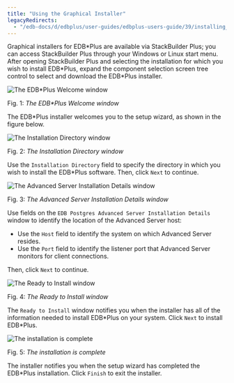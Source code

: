 ```yaml
---
title: "Using the Graphical Installer"
legacyRedirects:
  - "/edb-docs/d/edbplus/user-guides/edbplus-users-guide/39/installing_edb_plus.html"
---
```


<div id="using_gui" class="registered_link"></div>


Graphical installers for EDB\*Plus are available via StackBuilder Plus; you can access StackBuilder Plus through your Windows or Linux start menu. After opening StackBuilder Plus and selecting the installation for which you wish to install EDB\*Plus, expand the component selection screen tree control to select and download the EDB\*Plus installer.

![The EDB\*Plus Welcome window](../images/edb_plus_welcome_1.png)

Fig. 1: *The EDB\*Plus Welcome window*

The EDB\*Plus installer welcomes you to the setup wizard, as shown in the figure below.

![The Installation Directory window](../images/installation_directory.png)

Fig. 2: *The Installation Directory window*

Use the `Installation Directory` field to specify the directory in which you wish to install the EDB\*Plus software. Then, click `Next` to continue.

![The Advanced Server Installation Details window](../images/advanced_server_installation_details.png)

Fig. 3: *The Advanced Server Installation Details window*

Use fields on the `EDB Postgres Advanced Server Installation Details` window to identify the location of the Advanced Server host:

-   Use the `Host` field to identify the system on which Advanced Server resides.
-   Use the `Port` field to identify the listener port that Advanced Server monitors for client connections.

Then, click `Next` to continue.

![The Ready to Install window](../images/ready_to_install.png)

Fig. 4: *The Ready to Install window*

The `Ready to Install` window notifies you when the installer has all of the information needed to install EDB\*Plus on your system. Click `Next` to install EDB\*Plus.

![The installation is complete](../images/installation_complete.png)

Fig. 5: *The installation is complete*

The installer notifies you when the setup wizard has completed the EDB\*Plus installation. Click `Finish` to exit the installer.
